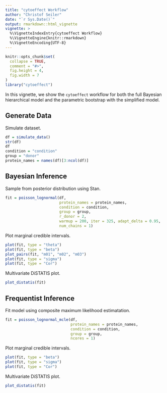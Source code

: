 ```yaml
---
title: "cytoeffect Workflow"
author: "Christof Seiler"
date: "`r Sys.Date()`"
output: rmarkdown::html_vignette
vignette: >
  %\VignetteIndexEntry{cytoeffect Workflow}
  %\VignetteEngine{knitr::rmarkdown}
  %\VignetteEncoding{UTF-8}
---
```


```r
knitr::opts_chunk$set(
  collapse = TRUE,
  comment = "#>",
  fig.height = 4,
  fig.width = 7
)
library("cytoeffect")
```

In this vignette, we show the `cytoeffect` workflow for both the full Bayesian hierarchical model and the parametric bootstrap with the simplified model.

## Generate Data

Simulate dataset.

```r
df = simulate_data()
str(df)
df
condition = "condition"
group = "donor"
protein_names = names(df)[3:ncol(df)]
```

## Bayesian Inference
 
Sample from posterior distribution using Stan.

```r
fit = poisson_lognormal(df, 
                        protein_names = protein_names, 
                        condition = condition, 
                        group = group,
                        r_donor = 2, 
                        warmup = 200, iter = 325, adapt_delta = 0.95,
                        num_chains = 1)
```

Plot marginal credible intervals.

```r
plot(fit, type = "theta")
plot(fit, type = "beta")
plot_pairs(fit, "m01", "m02", "m03")
plot(fit, type = "sigma")
plot(fit, type = "Cor")
```

Multivariate DiSTATIS plot.

```r
plot_distatis(fit)
```

## Frequentist Inference

Fit model using composite maximum likelihood estimatation.

```r
fit = poisson_lognormal_mcle(df, 
                             protein_names = protein_names, 
                             condition = condition, 
                             group = group,
                             ncores = 1)
```

Plot marginal credible intervals.

```r
plot(fit, type = "beta")
plot(fit, type = "sigma")
plot(fit, type = "Cor")
```

Multivariate DiSTATIS plot.

```r
plot_distatis(fit)
```
